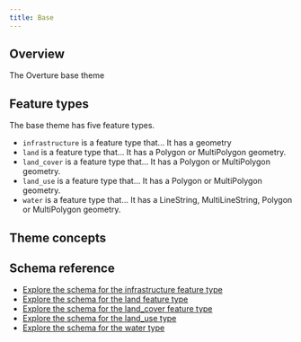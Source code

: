 ```yaml
---
title: Base
---
```


## Overview
The Overture base theme

## Feature types
The base theme has five feature types.
- `infrastructure` is a feature type that... It has a geometry 
- `land` is a feature type that... It has a Polygon or MultiPolygon geometry.
- `land_cover` is a feature type that... It has a Polygon or MultiPolygon geometry.
- `land_use` is a feature type that... It has a Polygon or MultiPolygon geometry.
- `water` is a feature type that... It has a LineString, MultiLineString, Polygon or MultiPolygon geometry.

## Theme concepts

## Schema reference
- [Explore the schema for the infrastructure feature type](/schema/reference/base/infrastructure)
- [Explore the schema for the land feature type](/schema/reference/base/land)
- [Explore the schema for the land_cover feature type](/schema/reference/base/land_cover)
- [Explore the schema for the land_use type](/schema/reference/base/land_use)
- [Explore the schema for the water type](/schema/reference/base/water)

